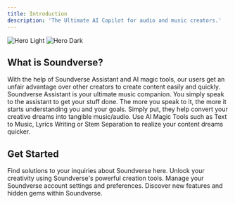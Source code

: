 ```yaml
---
title: Introduction
description: 'The Ultimate AI Copilot for audio and music creators.'
---
```


<img
  className="block dark:hidden"
  src="/images/hero.png"
  alt="Hero Light"
/>
<img
  className="hidden dark:block"
  src="/images/hero.png"
  alt="Hero Dark"
/>

## What is Soundverse?

With the help of Soundverse Assistant and AI magic tools, our users get an unfair advantage over other creators to create content easily and quickly.
Soundverse Assistant is your ultimate music companion. You simply speak to the assistant to get your stuff done. The more you speak to it, the more it starts understanding you and your goals. Simply put, they help convert your creative dreams into tangible music/audio.
Use AI Magic Tools such as Text to Music, Lyrics Writing or Stem Separation to realize your content dreams quicker.

## Get Started

<CardGroup cols={2}>
  <Card
    title="Frequently Asked Questions"
    icon="question"
    href="/faqs"
  >
    Find solutions to your inquiries about Soundverse here.
  </Card>
  <Card
    title="Creating with Soundverse"
    icon="plus"
    href="/create"
  >
    Unlock your creativity using Soundverse's powerful creation tools.
  </Card>
  <Card
    title="Account Management"
    icon="user"
    href="/account-management"
  >
   Manage your Soundverse account settings and preferences.
  </Card>
  <Card
    title="Exploring Soundverse"
    icon="stars"
    href="/explore"
  >
  Discover new features and hidden gems within Soundverse.
  </Card>
</CardGroup>
